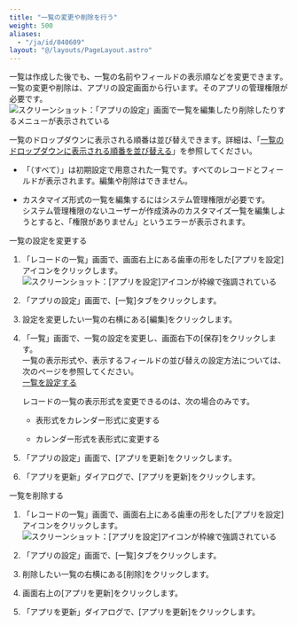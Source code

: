 ```yaml
---
title: "一覧の変更や削除を行う"
weight: 500
aliases:
  - "/ja/id/040609"
layout: "@/layouts/PageLayout.astro"
---
```




一覧は作成した後でも、一覧の名前やフィールドの表示順などを変更できます。  
一覧の変更や削除は、アプリの設定画面から行います。そのアプリの管理権限が必要です。  
<Img src="/k/kintone/img-ja/edit_view_01.png" alt="スクリーンショット：「アプリの設定」画面で一覧を編集したり削除したりするメニューが表示されている" />

一覧のドロップダウンに表示される順番は並び替えできます。詳細は、「[一覧のドロップダウンに表示される順番を並び替える](/k/ja/id/040610.html)」を参照してください。

<Note>


* 「（すべて）」は初期設定で用意された一覧です。すべてのレコードとフィールドが表示されます。編集や削除はできません。

* カスタマイズ形式の一覧を編集するには<Kintone />システム管理権限が必要です。  
 <Kintone />システム管理権限のないユーザーが作成済みのカスタマイズ一覧を編集しようとすると、「権限がありません」というエラーが表示されます。


</Note>

<Heading id="view_edit_view_10">一覧の設定を変更する</Heading>
1. 「レコードの一覧」画面で、画面右上にある歯車の形をした[アプリを設定]アイコンをクリックします。  
   <Img src="/k/kintone/img/settings_new_icon.png" alt="スクリーンショット：[アプリを設定]アイコンが枠線で強調されている" />

1. 「アプリの設定」画面で、[一覧]タブをクリックします。

1. 設定を変更したい一覧の右横にある[編集]をクリックします。

1. 「一覧」画面で、一覧の設定を変更し、画面右下の[保存]をクリックします。  
  一覧の表示形式や、表示するフィールドの並び替えの設定方法については、次のページを参照してください。  
  [一覧を設定する](/k/ja/id/040612.html)

   <Note>


   レコードの一覧の表示形式を変更できるのは、次の場合のみです。

   * 表形式をカレンダー形式に変更する

   * カレンダー形式を表形式に変更する

   
   </Note>

1. 「アプリの設定」画面で、[アプリを更新]をクリックします。

1. 「アプリを更新」ダイアログで、[アプリを更新]をクリックします。

<Heading id="view_edit_view_20">一覧を削除する</Heading>
1. 「レコードの一覧」画面で、画面右上にある歯車の形をした[アプリを設定]アイコンをクリックします。  
   <Img src="/k/kintone/img/settings_new_icon.png" alt="スクリーンショット：[アプリを設定]アイコンが枠線で強調されている" />

1. 「アプリの設定」画面で、[一覧]タブをクリックします。

1. 削除したい一覧の右横にある[削除]をクリックします。

1. 画面右上の[アプリを更新]をクリックします。

1. 「アプリを更新」ダイアログで、[アプリを更新]をクリックします。

